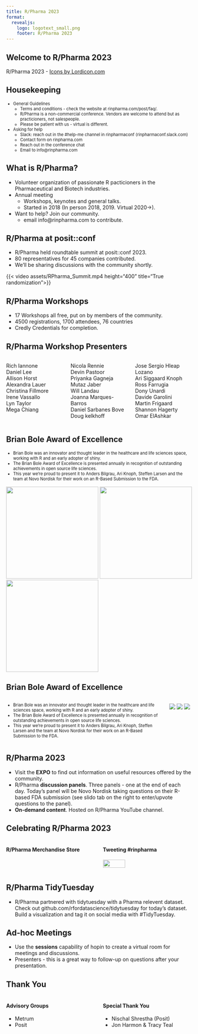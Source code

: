 ```yaml
---
title: R/Pharma 2023
format:
  revealjs:
    logo: logotext_small.png
    footer: R/Pharma 2023
---
```


## Welcome to R/Pharma 2023

<script src="https://cdn.lordicon.com/lordicon-1.1.0.js"></script>
<lord-icon
    src="https://cdn.lordicon.com/lupuorrc.json"
    trigger="loop"
    style="width:500px;height:500px">
</lord-icon>


::: footer
R/Pharma 2023  -  <a href="https://lordicon.com/">Icons by Lordicon.com</a>
:::

## Housekeeping

::: {style="font-size: 80%;"}
-  General Guidelines
    -  Terms and conditions - check the website at rinpharma.com/post/faq/.
    -  R/Pharma is a non-commercial conference.  Vendors are welcome to attend but as practicioners, not salespeople.
    -  Please be patient with us - virtual is different.
-  Asking for help
    - Slack: reach out in the #help-me channel in rinpharmaconf (rinpharmaconf.slack.com)
    -  Contact form on rinpharma.com
    -  Reach out in the conference chat
    -  Email to info@rinpharma.com
:::

## What is R/Pharma?

-  Volunteer organization of passionate R pacticioners in the Pharmaceutical and Biotech industries.
-  Annual meeting
    -  Workshops, keynotes and general talks.
    -  Started in 2018 (In person 2018, 2019.  Virtual 2020->).
-  Want to help?  Join our community.
    -  email info@rinpharma.com to contribute.

## R/Pharma at posit::conf

-  R/Pharma held roundtable summit at posit::conf 2023.
-  80 representatives for 45 companies contributed.
-  We'll be sharing discussions with the community shortly.

{{< video assets/RPharma_Summit.mp4 height="400" title="True randomization">}}

## R/Pharma Workshops

-  17 Workshops all free, put on by members of the community.
-  4500 registrations, 1700 attendees, 76 countries
-  Credly Credentials for completion.

## R/Pharma Workshop Presenters

:::: {.columns}

::: {.column width="33%"}
Rich Iannone  
Daniel Lee  
Allison Horst  
Alexandra Lauer  
Christina Fillmore  
Irene Vassallo  
Lyn Taylor  
Mega Chiang
:::

::: {.column width="33%"}
Nicola Rennie  
Devin Pastoor  
Priyanka Gagneja  
Mutaz Jaber  
Will Landau  
Joanna Marques-Barros  
Daniel Sarbanes Bove  
Doug kelkhoff
:::

::: {.column width="33%"}
Jose Sergio Hleap Lozano  
Ari Siggaard Knoph  
Ross Farrugia  
Dony Unardi  
Davide Garolini  
Martin Frigaard  
Shannon Hagerty  
Omar ElAshkar
:::

::::

## Brian Bole Award of Excellence

::: {style="font-size: 80%;"}

-  Brian Bole was an innovator and thought leader in the healthcare and life sciences space, working with R and an early adopter of shiny.
-  The Brian Bole Award of Excellence is presented annually in recognition of outstanding achievements in open source life sciences.
-  This year we're proud to present it to Anders Bilgrau, Ari Knoph, Steffen Larsen and the team at Novo Nordisk for their work on an R-Based Submission to the FDA.

:::

![](assets/abiu_hex.png){width=250}
![](assets/aikp_hex.png){width=250}
![](assets/sffl_hex.png){width=250}


## Brian Bole Award of Excellence

:::: {.columns}

::: {.column width="75%" style="font-size: 80%;"}

-  Brian Bole was an innovator and thought leader in the healthcare and life sciences space, working with R and an early adopter of shiny.
-  The Brian Bole Award of Excellence is presented annually in recognition of outstanding achievements in open source life sciences.
-  This year we're proud to present it to Anders Bilgrau, Ari Knoph, Steffen Larsen and the team at Novo Nordisk for their work on an R-Based Submission to the FDA.

:::

::: {.column width="25%"}

![](assets/abiu_hex.png)
![](assets/aikp_hex.png)
![](assets/sffl_hex.png)

:::

::::


## R/Pharma 2023

-  Visit the **EXPO** to find out information on useful resources offered by the community.
-  R/Pharma **discussion panels**.  Three panels - one at the end of each day.  Today's panel will be Novo Nordisk taking questions on their R-based FDA submission (see slido tab on the right to enter/upvote questions to the panel).
-  **On-demand content**.  Hosted on R/Pharma YouTube channel.

## Celebrating R/Pharma 2023

:::: {.columns}

::: {.column width="50%"}
#### R/Pharma Merchandise Store
:::
::: {.column width="50%"}
#### Tweeting #rinpharma
![](assets/twitter-hashtag.png){width=50%}
:::

::::

## R/Pharma TidyTuesday

-  R/Pharma partnered with tidytuesday with a Pharma relevent dataset.  Check out github.com/rfordatascience/tidytuesday for today's dataset.  Build a visualization and tag it on social media with #TidyTuesday.

## Ad-hoc Meetings

-  Use the **sessions** capability of hopin to create a virtual room for meetings and discussions.
-  Presenters - this is a great way to follow-up on questions after your presentation.

## Thank You

:::: {.columns}

::: {.column width="50%"}
#### Advisory Groups
-  Metrum 
-  Posit
:::
::: {.column width="50%"}
#### Special Thank You
-  Nischal Shrestha (Posit)
-  Jon Harmon & Tracy Teal
:::

::::



